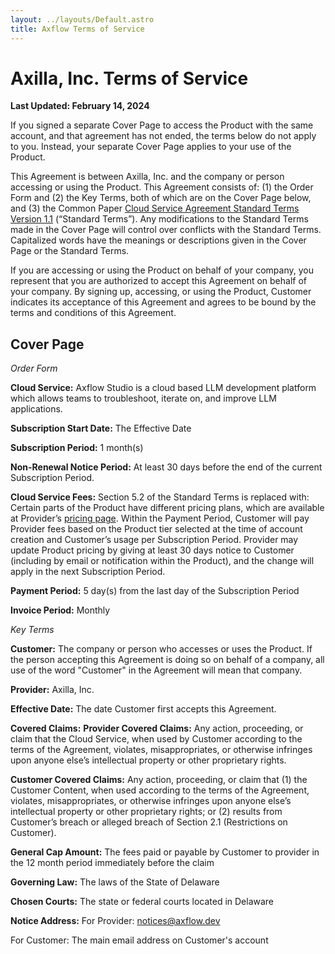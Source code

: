 ```yaml
---
layout: ../layouts/Default.astro
title: Axflow Terms of Service
---
```



<div class="mt-10"></div>
<div class="prose prose-invert mx-auto pb-20">

# Axilla, Inc. Terms of Service

**Last Updated: February 14, 2024**

If you signed a separate Cover Page to access the Product with the same account, and that agreement has not ended, the terms below do not apply to you. Instead, your separate Cover Page applies to your use of the Product.

This Agreement is between Axilla, Inc. and the company or person accessing or using the Product. This Agreement consists of: (1) the Order Form and (2) the Key Terms, both of which are on the Cover Page below, and (3) the Common Paper [Cloud Service Agreement Standard Terms Version 1.1](https://commonpaper.com/standards/cloud-service-agreement/1.1/) (“Standard Terms”). Any modifications to the Standard Terms made in the Cover Page will control over conflicts with the Standard Terms. Capitalized words have the meanings or descriptions given in the Cover Page or the Standard Terms.

If you are accessing or using the Product on behalf of your company, you represent that you are authorized to accept this Agreement on behalf of your company. By signing up, accessing, or using the Product, Customer indicates its acceptance of this Agreement and agrees to be bound by the terms and conditions of this Agreement.

## Cover Page

_Order Form_

**Cloud Service:** Axflow Studio is a cloud based LLM development platform which allows teams to troubleshoot, iterate on, and improve LLM applications.

**Subscription Start Date:** The Effective Date

**Subscription Period:** 1 month(s)

**Non-Renewal Notice Period:** At least 30 days before the end of the current Subscription Period.

**Cloud Service Fees:**
Section 5.2 of the Standard Terms is replaced with: Certain parts of the Product have different pricing plans, which are available at Provider’s [pricing page](https://axflow.dev/pricing). Within the Payment Period, Customer will pay Provider fees based on the Product tier selected at the time of account creation and Customer’s usage per Subscription Period. Provider may update Product pricing by giving at least 30 days notice to Customer (including by email or notification within the Product), and the change will apply in the next Subscription Period.

**Payment Period:** 5 day(s) from the last day of the Subscription Period

**Invoice Period:** Monthly

_Key Terms_

**Customer:** The company or person who accesses or uses the Product. If the person accepting this Agreement is doing so on behalf of a company, all use of the word "Customer" in the Agreement will mean that company.

**Provider:** Axilla, Inc.

**Effective Date:** The date Customer first accepts this Agreement.

**Covered Claims:**
**Provider Covered Claims:** Any action, proceeding, or claim that the Cloud Service, when used by Customer according to the terms of the Agreement, violates, misappropriates, or otherwise infringes upon anyone else’s intellectual property or other proprietary rights.

**Customer Covered Claims:** Any action, proceeding, or claim that (1) the Customer Content, when used according to the terms of the Agreement, violates, misappropriates, or otherwise infringes upon anyone else’s intellectual property or other proprietary rights; or (2) results from Customer’s breach or alleged breach of Section 2.1 (Restrictions on Customer).

**General Cap Amount:**
The fees paid or payable by Customer to provider in the 12 month period immediately before the claim

**Governing Law:** The laws of the State of Delaware

**Chosen Courts:** The state or federal courts located in Delaware

**Notice Address:**
For Provider: notices@axflow.dev

For Customer: The main email address on Customer's account

</div>
